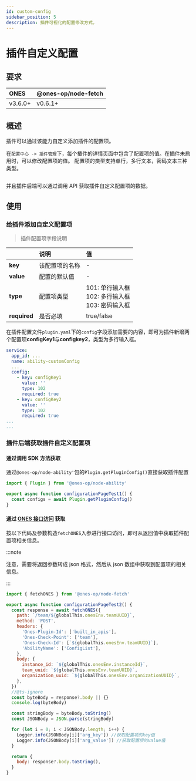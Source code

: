 ```yaml
---
id: custom-config
sidebar_position: 5
description: 插件可视化的配置修改方式。
---
```



# 插件自定义配置

## 要求

| **ONES** | @ones-op/node-fetch |
| :------- | :------------------ |
| v3.6.0+  | v0.6.1+             |

## 概述

插件可以通过该能力自定义添加插件的配置项。

在`配置中心 -> 插件管理`下，每个插件的详情页面中包含了配置项的值。在插件未启用时，可以修改配置项的值。
配置项的类型支持单行，多行文本，密码文本三种类型。

<Image img={customConfig1} />

并且插件后端可以通过调用 API 获取插件自定义配置项的数据。

## 使用

### 给插件添加自定义配置项

> 插件配置项字段说明

|              | 说明           | 值                                                          |
| :----------- | :------------- | :---------------------------------------------------------- |
| **key**      | 该配置项的名称 | -                                                           |
| **value**    | 配置的默认值   | -                                                           |
| **type**     | 配置项类型     | 101: 单行输入框 <br/> 102: 多行输入框 <br/> 103: 密码输入框 |
| **required** | 是否必填       | true/false                                                  |

在插件配置文件`plugin.yaml`下的`config`字段添加需要的内容，即可为插件新增两个配置项**configKey1**与**configkey2**，类型为多行输入框。

```yaml title="config/plugin.yaml"
service:
  app_id: ...
  name: ability-customConfig
  ...
  config:
    - key: configKey1
      value: ''
      type: 102
      required: true
    - key: configKey2
      value: ''
      type: 102
      required: true
...
...
```

### 插件后端获取插件自定义配置项

#### 通过调用 SDK 方法获取

通过`@ones-op/node-ability'`包的`Plugin.getPluginConfig()`直接获取插件配置

```typescript
import { Plugin } from '@ones-op/node-ability'

export async function configurationPageTest1() {
  const configs = await Plugin.getPluginConfig()
}
```

#### 通过 [ONES 接口访问](../business/ONES-API/ONES-API-access.md) 获取

按以下代码及参数构造`fetchONES`入参进行接口访问，即可从返回值中获取插件配置项相关信息。

:::note

注意，需要将返回参数转成 json 格式，然后从 json 数组中获取到配置项的相关信息。

:::

```javascript
import { fetchONES } from '@ones-op/node-fetch'

export async function configurationPageTest2() {
  const response = await fetchONES({
    path: `/team/${globalThis.onesEnv.teamUUID}`,
    method: 'POST',
    headers: {
      'Ones-Plugin-Id': ['built_in_apis'],
      'Ones-Check-Point': ['team'],
      'Ones-Check-Id': [`${globalThis.onesEnv.teamUUID}`],
      'AbilityName': ['ConfigList'],
    },
    body: {
      instance_id: `${globalThis.onesEnv.instanceId}`,
      team_uuid: `${globalThis.onesEnv.teamUUID}`,
      organization_uuid: `${globalThis.onesEnv.organizationUUID}`,
    },
  })
  //@ts-ignore
  const byteBody = response?.body || {}
  console.log(byteBody)

  const stringBody = byteBody.toString()
  const JSONBody = JSON.parse(stringBody)

  for (let i = 0; i < JSONBody.length; i++) {
    Logger.info(JSONBody[i]['arg_key']) //获取配置项的key值
    Logger.info(JSONBody[i]['arg_value']) //获取配置项的value值
  }

  return {
    body: response?.body.toString(),
  }
}
```
